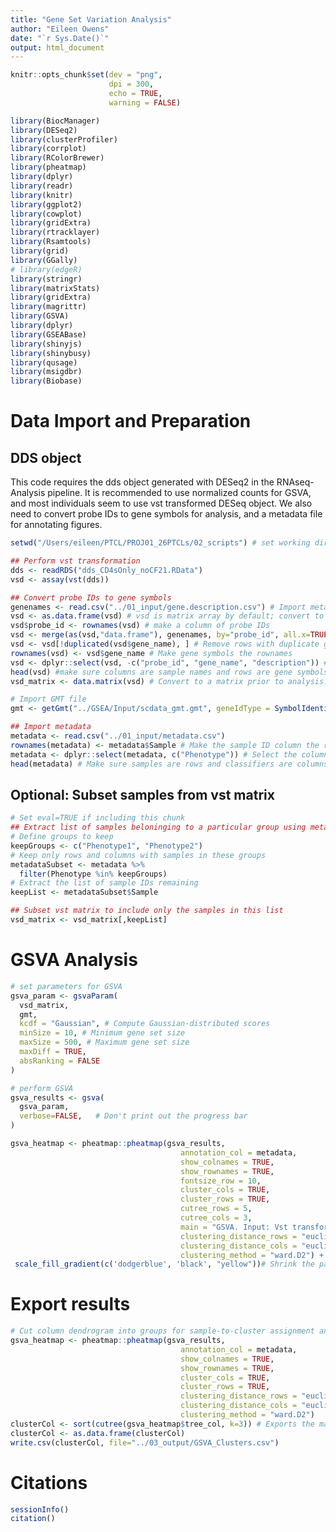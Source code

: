 ```yaml
---
title: "Gene Set Variation Analysis"
author: "Eileen Owens"
date: "`r Sys.Date()`"
output: html_document
---
```


```r
knitr::opts_chunk$set(dev = "png",
                      dpi = 300,
                      echo = TRUE,
                      warning = FALSE)
```


```r
library(BiocManager)
library(DESeq2)
library(clusterProfiler)
library(corrplot)
library(RColorBrewer)
library(pheatmap)
library(dplyr)
library(readr)
library(knitr)
library(ggplot2)
library(cowplot)
library(gridExtra)
library(rtracklayer)
library(Rsamtools)
library(grid)
library(GGally)
# library(edgeR)
library(stringr)
library(matrixStats)
library(gridExtra)
library(magrittr)
library(GSVA)
library(dplyr)
library(GSEABase)
library(shinyjs)
library(shinybusy)
library(qusage)
library(msigdbr)
library(Biobase)
```

# Data Import and Preparation

## DDS object
This code requires the dds object generated with DESeq2 in the RNAseq-Analysis pipeline. It is recommended to use normalized counts for GSVA, and most individuals seem to use vst transformed DESeq object. We also need to convert probe IDs to gene symbols for analysis, and a metadata file for annotating figures.
```r
setwd("/Users/eileen/PTCL/PROJ01_26PTCLs/02_scripts") # set working directory before importing files

## Perform vst transformation
dds <- readRDS("dds_CD4sOnly_noCF21.RData")
vsd <- assay(vst(dds))

## Convert probe IDs to gene symbols
genenames <- read.csv("../01_input/gene.description.csv") # Import metadata file of gene symbols corresponding to probe IDs.
vsd <- as.data.frame(vsd) # vsd is matrix array by default; convert to data frame for easier manipulation.
vsd$probe_id <- rownames(vsd) # make a column of probe IDs
vsd <- merge(as(vsd,"data.frame"), genenames, by="probe_id", all.x=TRUE) # Adds a column of gene names for the associated probe ID
vsd <- vsd[!duplicated(vsd$gene_name), ] # Remove rows with duplicate gene symbols.
rownames(vsd) <- vsd$gene_name # Make gene symbols the rownames
vsd <- dplyr::select(vsd, -c("probe_id", "gene_name", "description")) # Remove the probe_id, gene_name, and description columns.
head(vsd) #make sure columns are sample names and rows are gene symbols.
vsd_matrix <- data.matrix(vsd) # Convert to a matrix prior to analysis.

# Import GMT file
gmt <- getGmt("../GSEA/Input/scdata_gmt.gmt", geneIdType = SymbolIdentifier())

## Import metadata
metadata <- read.csv("../01_input/metadata.csv")
rownames(metadata) <- metadata$Sample # Make the sample ID column the rownames; change to reflect the name of the column with sample IDs in your metadata file 
metadata <- dplyr::select(metadata, c("Phenotype")) # Select the columns in your metadata file you want annotated on the GSVA heatmap
head(metadata) # Make sure samples are rows and classifiers are columns
```

## Optional: Subset samples from vst matrix
```r
# Set eval=TRUE if including this chunk
## Extract list of samples beloninging to a particular group using metadata
# Define groups to keep 
keepGroups <- c("Phenotype1", "Phenotype2")
# Keep only rows and columns with samples in these groups
metadataSubset <- metadata %>%
  filter(Phenotype %in% keepGroups)
# Extract the list of sample IDs remaining
keepList <- metadataSubset$Sample

## Subset vst matrix to include only the samples in this list
vsd_matrix <- vsd_matrix[,keepList] 
```

# GSVA Analysis
```r
# set parameters for GSVA
gsva_param <- gsvaParam(
  vsd_matrix,
  gmt,
  kcdf = "Gaussian", # Compute Gaussian-distributed scores
  minSize = 10, # Minimum gene set size
  maxSize = 500, # Maximum gene set size
  maxDiff = TRUE,
  absRanking = FALSE
)

# perform GSVA
gsva_results <- gsva(
  gsva_param,
  verbose=FALSE,   # Don't print out the progress bar
)

gsva_heatmap <- pheatmap::pheatmap(gsva_results,
                                      annotation_col = metadata,
                                      show_colnames = TRUE,
                                      show_rownames = TRUE,
                                      fontsize_row = 10,
                                      cluster_cols = TRUE, 
                                      cluster_rows = TRUE,
                                      cutree_rows = 5,
                                      cutree_cols = 3,
                                      main = "GSVA. Input: Vst transformed normalized DESeq2 counts, Clustering: Ward, Distance: Euclidean",
                                      clustering_distance_rows = "euclidean",
                                      clustering_distance_cols = "euclidean",
                                      clustering_method = "ward.D2") + 
 scale_fill_gradient(c('dodgerblue', 'black', "yellow"))# Shrink the pathway labels a tad
```


# Export results
```r
# Cut column dendrogram into groups for sample-to-cluster assignment and export as CSV
gsva_heatmap <- pheatmap::pheatmap(gsva_results,
                                      annotation_col = metadata,
                                      show_colnames = TRUE,
                                      show_rownames = TRUE,
                                      cluster_cols = TRUE, 
                                      cluster_rows = TRUE,
                                      clustering_distance_rows = "euclidean",
                                      clustering_distance_cols = "euclidean",
                                      clustering_method = "ward.D2")
clusterCol <- sort(cutree(gsva_heatmap$tree_col, k=3)) # Exports the main 3 clusters by columns (samples)
clusterCol <- as.data.frame(clusterCol)
write.csv(clusterCol, file="../03_output/GSVA_Clusters.csv")
```

# Citations
```r
sessionInfo()
citation()
```
